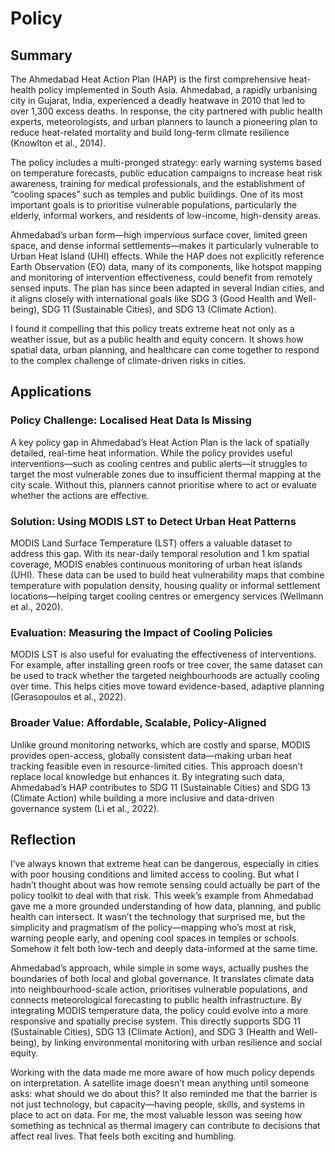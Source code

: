 # Policy

## Summary

The Ahmedabad Heat Action Plan (HAP) is the first comprehensive heat-health policy implemented in South Asia. Ahmedabad, a rapidly urbanising city in Gujarat, India, experienced a deadly heatwave in 2010 that led to over 1,300 excess deaths. In response, the city partnered with public health experts, meteorologists, and urban planners to launch a pioneering plan to reduce heat-related mortality and build long-term climate resilience (Knowlton et al., 2014).

The policy includes a multi-pronged strategy: early warning systems based on temperature forecasts, public education campaigns to increase heat risk awareness, training for medical professionals, and the establishment of “cooling spaces” such as temples and public buildings. One of its most important goals is to prioritise vulnerable populations, particularly the elderly, informal workers, and residents of low-income, high-density areas.

Ahmedabad’s urban form—high impervious surface cover, limited green space, and dense informal settlements—makes it particularly vulnerable to Urban Heat Island (UHI) effects. While the HAP does not explicitly reference Earth Observation (EO) data, many of its components, like hotspot mapping and monitoring of intervention effectiveness, could benefit from remotely sensed inputs. The plan has since been adapted in several Indian cities, and it aligns closely with international goals like SDG 3 (Good Health and Well-being), SDG 11 (Sustainable Cities), and SDG 13 (Climate Action).

I found it compelling that this policy treats extreme heat not only as a weather issue, but as a public health and equity concern. It shows how spatial data, urban planning, and healthcare can come together to respond to the complex challenge of climate-driven risks in cities.


## Applications

### Policy Challenge: Localised Heat Data Is Missing

A key policy gap in Ahmedabad’s Heat Action Plan is the lack of spatially detailed, real-time heat information. While the policy provides useful interventions—such as cooling centres and public alerts—it struggles to target the most vulnerable zones due to insufficient thermal mapping at the city scale. Without this, planners cannot prioritise where to act or evaluate whether the actions are effective.

### Solution: Using MODIS LST to Detect Urban Heat Patterns

MODIS Land Surface Temperature (LST) offers a valuable dataset to address this gap. With its near-daily temporal resolution and 1 km spatial coverage, MODIS enables continuous monitoring of urban heat islands (UHI). These data can be used to build heat vulnerability maps that combine temperature with population density, housing quality or informal settlement locations—helping target cooling centres or emergency services (Wellmann et al., 2020).
 
### Evaluation: Measuring the Impact of Cooling Policies

MODIS LST is also useful for evaluating the effectiveness of interventions. For example, after installing green roofs or tree cover, the same dataset can be used to track whether the targeted neighbourhoods are actually cooling over time. This helps cities move toward evidence-based, adaptive planning (Gerasopoulos et al., 2022). 

### Broader Value: Affordable, Scalable, Policy-Aligned

Unlike ground monitoring networks, which are costly and sparse, MODIS provides open-access, globally consistent data—making urban heat tracking feasible even in resource-limited cities. This approach doesn’t replace local knowledge but enhances it. By integrating such data, Ahmedabad’s HAP contributes to SDG 11 (Sustainable Cities) and SDG 13 (Climate Action) while building a more inclusive and data-driven governance system (Li et al., 2022).


## Reflection

I’ve always known that extreme heat can be dangerous, especially in cities with poor housing conditions and limited access to cooling. But what I hadn’t thought about was how remote sensing could actually be part of the policy toolkit to deal with that risk. This week’s example from Ahmedabad gave me a more grounded understanding of how data, planning, and public health can intersect. It wasn’t the technology that surprised me, but the simplicity and pragmatism of the policy—mapping who’s most at risk, warning people early, and opening cool spaces in temples or schools. Somehow it felt both low-tech and deeply data-informed at the same time.

Ahmedabad’s approach, while simple in some ways, actually pushes the boundaries of both local and global governance. It translates climate data into neighbourhood-scale action, prioritises vulnerable populations, and connects meteorological forecasting to public health infrastructure. By integrating MODIS temperature data, the policy could evolve into a more responsive and spatially precise system. This directly supports SDG 11 (Sustainable Cities), SDG 13 (Climate Action), and SDG 3 (Health and Well-being), by linking environmental monitoring with urban resilience and social equity.

Working with the data made me more aware of how much policy depends on interpretation. A satellite image doesn’t mean anything until someone asks: what should we do about this? It also reminded me that the barrier is not just technology, but capacity—having people, skills, and systems in place to act on data. For me, the most valuable lesson was seeing how something as technical as thermal imagery can contribute to decisions that affect real lives. That feels both exciting and humbling.
